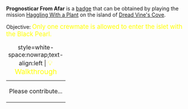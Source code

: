 '''Prognosticar From Afar''' is a [[Badges|badge]] that can be obtained by playing the mission [[Haggling With a Plant]] on the island of [[Dread Vine's Cove]].

Objective: <big style="color:yellow">Only one crewmate is allowed to enter the islet with the Black Pearl.</big>

{| class="mw-collapsible mw-collapsed"
|+ style=white-space:nowrap;text-align:left | <big style="color:yellow">💡 Walkthrough</big>
|-
| Please contribute...
|}